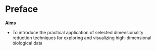 # Preface {.unnumbered}

**Aims**

- To introduce the practical application of selected dimensionality reduction techniques for exploring and visualizing high-dimensional biological data








